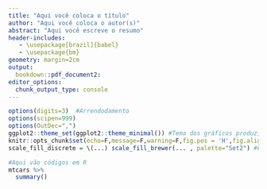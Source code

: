 ```yaml
---
title: "Aqui você coloca o título"
author: "Aqui você coloca o autor(s)"
abstract: "Aqui você escreve o resumo"
header-includes:
   - \usepackage[brazil]{babel}
   - \usepackage{bm}
geometry: margin=2cm
output:
  bookdown::pdf_document2:
editor_options:
  chunk_output_type: console
---
```




```r

options(digits=3)  #Arrendodamento
options(scipen=999)
options(OutDec=",")
ggplot2::theme_set(ggplot2::theme_minimal()) #Tema dos gráficos produzidos no ggplot2
knitr::opts_chunk$set(echo=F,message=F,warning=F,fig.pos = 'H',fig.align = 'center',fig.width=7.8, fig.height=4.85)
scale_fill_discrete = \(...) scale_fill_brewer(... , palette="Set2") #Fixa a scale do fill dos gráficos do ggplot2

```


\section{Sessões são criadas dessa maneira}
```r
#Aqui vão códigos em R
mtcars %>% 
  summary()
  
```







